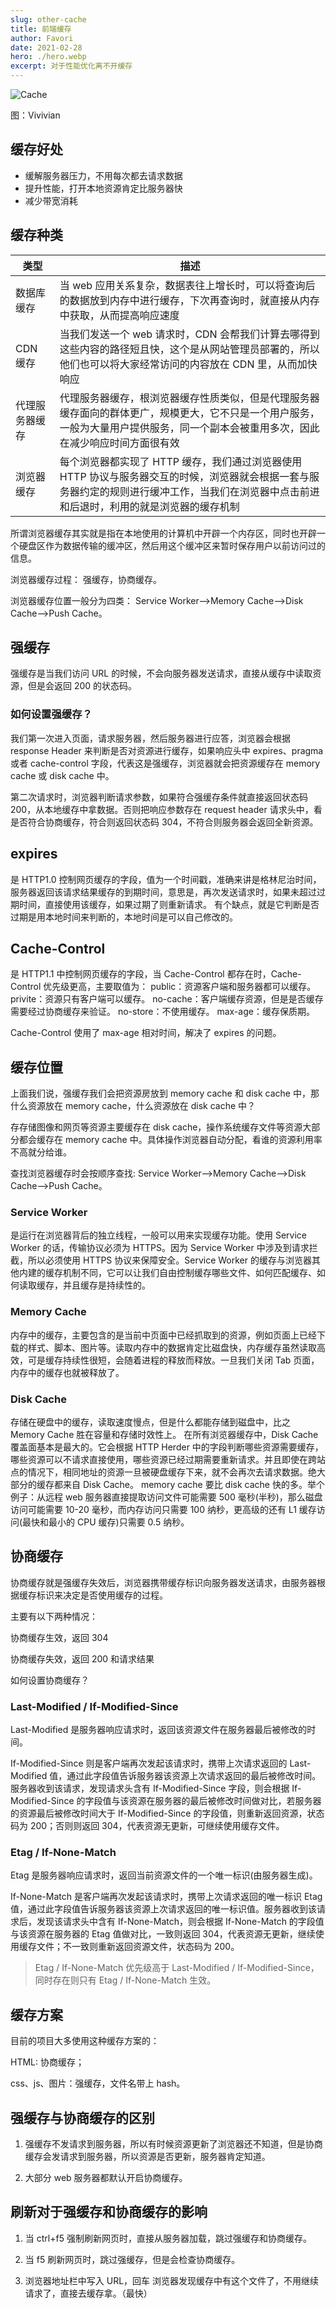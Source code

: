 ```yaml
---
slug: other-cache
title: 前端缓存
author: Favori
date: 2021-02-28
hero: ./hero.webp
excerpt: 对于性能优化离不开缓存
---
```


![Cache](./hero.webp)



<div className={"img-desc"}>图：Vivivian</div>


## 缓存好处

- 缓解服务器压力，不用每次都去请求数据
- 提升性能，打开本地资源肯定比服务器快
- 减少带宽消耗

## 缓存种类

| 类型           | 描述                                                                                                                                                                                         |
| -------------- | -------------------------------------------------------------------------------------------------------------------------------------------------------------------------------------------- |
| 数据库缓存     | 当 web 应用关系复杂，数据表往上增长时，可以将查询后的数据放到内存中进行缓存，下次再查询时，就直接从内存中获取，从而提高响应速度                                                              |
| CDN 缓存       | 当我们发送一个 web 请求时，CDN 会帮我们计算去哪得到这些内容的路径短且快，这个是从网站管理员部署的，所以他们也可以将大家经常访问的内容放在 CDN 里，从而加快响应                               |
| 代理服务器缓存 | 代理服务器缓存，根浏览器缓存性质类似，但是代理服务器缓存面向的群体更广，规模更大，它不只是一个用户服务，一般为大量用户提供服务，同一个副本会被重用多次，因此在减少响应时间方面很有效         |
| 浏览器缓存     | 每个浏览器都实现了 HTTP 缓存，我们通过浏览器使用 HTTP 协议与服务器交互的时候，浏览器就会根据一套与服务器约定的规则进行缓冲工作，当我们在浏览器中点击前进和后退时，利用的就是浏览器的缓存机制 |

所谓浏览器缓存其实就是指在本地使用的计算机中开辟一个内存区，同时也开辟一个硬盘区作为数据传输的缓冲区，然后用这个缓冲区来暂时保存用户以前访问过的信息。

浏览器缓存过程： 强缓存，协商缓存。

浏览器缓存位置一般分为四类： Service Worker-->Memory Cache-->Disk Cache-->Push Cache。

## 强缓存

强缓存是当我们访问 URL 的时候，不会向服务器发送请求，直接从缓存中读取资源，但是会返回 200 的状态码。

### 如何设置强缓存？

我们第一次进入页面，请求服务器，然后服务器进行应答，浏览器会根据 response Header 来判断是否对资源进行缓存，如果响应头中 expires、pragma 或者 cache-control 字段，代表这是强缓存，浏览器就会把资源缓存在 memory cache 或 disk cache 中。

第二次请求时，浏览器判断请求参数，如果符合强缓存条件就直接返回状态码 200，从本地缓存中拿数据。否则把响应参数存在 request header 请求头中，看是否符合协商缓存，符合则返回状态码 304，不符合则服务器会返回全新资源。

## expires

是 HTTP1.0 控制网页缓存的字段，值为一个时间戳，准确来讲是格林尼治时间，服务器返回该请求结果缓存的到期时间，意思是，再次发送请求时，如果未超过过期时间，直接使用该缓存，如果过期了则重新请求。
有个缺点，就是它判断是否过期是用本地时间来判断的，本地时间是可以自己修改的。

## Cache-Control

是 HTTP1.1 中控制网页缓存的字段，当 Cache-Control 都存在时，Cache-Control 优先级更高，主要取值为：
public：资源客户端和服务器都可以缓存。
privite：资源只有客户端可以缓存。
no-cache：客户端缓存资源，但是是否缓存需要经过协商缓存来验证。
no-store：不使用缓存。
max-age：缓存保质期。

Cache-Control 使用了 max-age 相对时间，解决了 expires 的问题。

## 缓存位置

上面我们说，强缓存我们会把资源房放到 memory cache 和 disk cache 中，那什么资源放在 memory cache，什么资源放在 disk cache 中？

存存储图像和网页等资源主要缓存在 disk cache，操作系统缓存文件等资源大部分都会缓存在 memory cache 中。具体操作浏览器自动分配，看谁的资源利用率不高就分给谁。

查找浏览器缓存时会按顺序查找: Service Worker-->Memory Cache-->Disk Cache-->Push Cache。

### Service Worker

是运行在浏览器背后的独立线程，一般可以用来实现缓存功能。使用 Service Worker 的话，传输协议必须为 HTTPS。因为 Service Worker 中涉及到请求拦截，所以必须使用 HTTPS 协议来保障安全。Service Worker 的缓存与浏览器其他内建的缓存机制不同，它可以让我们自由控制缓存哪些文件、如何匹配缓存、如何读取缓存，并且缓存是持续性的。

### Memory Cache

内存中的缓存，主要包含的是当前中页面中已经抓取到的资源，例如页面上已经下载的样式、脚本、图片等。读取内存中的数据肯定比磁盘快，内存缓存虽然读取高效，可是缓存持续性很短，会随着进程的释放而释放。一旦我们关闭 Tab 页面，内存中的缓存也就被释放了。

### Disk Cache

存储在硬盘中的缓存，读取速度慢点，但是什么都能存储到磁盘中，比之 Memory Cache 胜在容量和存储时效性上。
在所有浏览器缓存中，Disk Cache 覆盖面基本是最大的。它会根据 HTTP Herder 中的字段判断哪些资源需要缓存，哪些资源可以不请求直接使用，哪些资源已经过期需要重新请求。并且即使在跨站点的情况下，相同地址的资源一旦被硬盘缓存下来，就不会再次去请求数据。绝大部分的缓存都来自 Disk Cache。
memory cache 要比 disk cache 快的多。举个例子：从远程 web 服务器直接提取访问文件可能需要 500 毫秒(半秒)，那么磁盘访问可能需要 10-20 毫秒，而内存访问只需要 100 纳秒，更高级的还有 L1 缓存访问(最快和最小的 CPU 缓存)只需要 0.5 纳秒。

## 协商缓存

协商缓存就是强缓存失效后，浏览器携带缓存标识向服务器发送请求，由服务器根据缓存标识来决定是否使用缓存的过程。

主要有以下两种情况：

协商缓存生效，返回 304

协商缓存失效，返回 200 和请求结果

如何设置协商缓存？

### Last-Modified / If-Modified-Since

Last-Modified 是服务器响应请求时，返回该资源文件在服务器最后被修改的时间。

If-Modified-Since 则是客户端再次发起该请求时，携带上次请求返回的 Last-Modified 值，通过此字段值告诉服务器该资源上次请求返回的最后被修改时间。服务器收到该请求，发现请求头含有 If-Modified-Since 字段，则会根据 If-Modified-Since 的字段值与该资源在服务器的最后被修改时间做对比，若服务器的资源最后被修改时间大于 If-Modified-Since 的字段值，则重新返回资源，状态码为 200；否则则返回 304，代表资源无更新，可继续使用缓存文件。

### Etag / If-None-Match

Etag 是服务器响应请求时，返回当前资源文件的一个唯一标识(由服务器生成)。

If-None-Match 是客户端再次发起该请求时，携带上次请求返回的唯一标识 Etag 值，通过此字段值告诉服务器该资源上次请求返回的唯一标识值。服务器收到该请求后，发现该请求头中含有 If-None-Match，则会根据 If-None-Match 的字段值与该资源在服务器的 Etag 值做对比，一致则返回 304，代表资源无更新，继续使用缓存文件；不一致则重新返回资源文件，状态码为 200。

> Etag / If-None-Match 优先级高于 Last-Modified / If-Modified-Since，同时存在则只有 Etag / If-None-Match 生效。

## 缓存方案

目前的项目大多使用这种缓存方案的：

HTML: 协商缓存；

css、js、图片：强缓存，文件名带上 hash。

## 强缓存与协商缓存的区别

1. 强缓存不发请求到服务器，所以有时候资源更新了浏览器还不知道，但是协商缓存会发请求到服务器，所以资源是否更新，服务器肯定知道。

2. 大部分 web 服务器都默认开启协商缓存。

## 刷新对于强缓存和协商缓存的影响

1. 当 ctrl+f5 强制刷新网页时，直接从服务器加载，跳过强缓存和协商缓存。

2. 当 f5 刷新网页时，跳过强缓存，但是会检查协商缓存。

3. 浏览器地址栏中写入 URL，回车 浏览器发现缓存中有这个文件了，不用继续请求了，直接去缓存拿。（最快）
